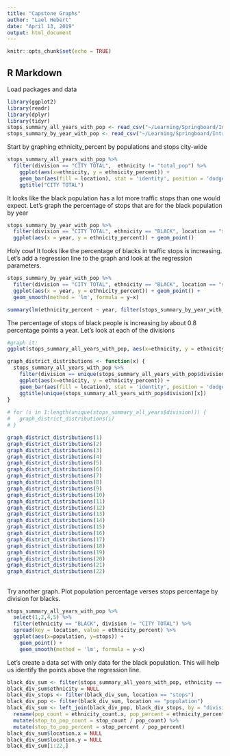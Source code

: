 ```yaml
---
title: "Capstone Graphs"
author: "Lael Hebert"
date: "April 13, 2019"
output: html_document
---
```


```r
knitr::opts_chunk$set(echo = TRUE)
```

## R Markdown
Load packages and data

```r
library(ggplot2)
library(readr)
library(dplyr)
library(tidyr)
stops_summary_all_years_with_pop <- read_csv("~/Learning/Springboard/Introduction to Data Science/Capstone/Data/Output/stops_summary_all_years_with_pop.csv")
stops_summary_by_year_with_pop <- read_csv("~/Learning/Springboard/Introduction to Data Science/Capstone/Data/Output/stops_summary_by_year_with_pop.csv")

```

Start by graphing ethnicity_percent by populations and stops city-wide 
```r

stops_summary_all_years_with_pop %>% 
  filter(division == "CITY TOTAL",  ethnicity != "total_pop") %>%
    ggplot(aes(x=ethnicity, y = ethnicity_percent)) + 
    geom_bar(aes(fill = location), stat = 'identity', position = 'dodge') +
    ggtitle("CITY TOTAL")

```

It looks like the black population has a lot more traffic stops than one would expect. Let's graph the percentage of stops that are for the black population by year
```r

stops_summary_by_year_with_pop %>% 
  filter(division == "CITY TOTAL", ethnicity == "BLACK", location == "stops") %>%
  ggplot(aes(x = year, y = ethnicity_percent)) + geom_point() 

```

Holy cow! It looks like the percentage of blacks in traffic stops is increasing. Let's add a regression line to the graph and look at the regression parameters.
```r
stops_summary_by_year_with_pop %>% 
  filter(division == "CITY TOTAL", ethnicity == "BLACK", location == "stops") %>%
  ggplot(aes(x = year, y = ethnicity_percent)) + geom_point() + 
  geom_smooth(method = 'lm', formula = y~x)

summary(lm(ethnicity_percent ~ year, filter(stops_summary_by_year_with_pop, division == "CITY TOTAL", ethnicity == "BLACK", location == "stops")))

```
The percentage of stops of black people is increasing by about 0.8 percentage points a year. Let's look at each of the divisions
```r

#graph it:
ggplot(stops_summary_all_years_with_pop, aes(x=ethnicity, y = ethnicity_percent)) + geom_bar(aes(fill = location), stat = 'identity', position = 'dodge') + facet_grid(division ~.)

graph_district_distributions <- function(x) {
  stops_summary_all_years_with_pop %>% 
    filter(division == unique(stops_summary_all_years_with_pop$division)[x],  ethnicity != "total_pop") %>%
    ggplot(aes(x=ethnicity, y = ethnicity_percent)) + 
    geom_bar(aes(fill = location), stat = 'identity', position = 'dodge') +
    ggtitle(unique(stops_summary_all_years_with_pop$division)[x])
}
 
# for (i in 1:length(unique(stops_summary_all_years$division))) {
#   graph_district_distributions(i)
# }

graph_district_distributions(1)
graph_district_distributions(2)
graph_district_distributions(3)
graph_district_distributions(4)
graph_district_distributions(5)
graph_district_distributions(6)
graph_district_distributions(7)
graph_district_distributions(8)
graph_district_distributions(9)
graph_district_distributions(10)
graph_district_distributions(11)
graph_district_distributions(12)
graph_district_distributions(13)
graph_district_distributions(14)
graph_district_distributions(15)
graph_district_distributions(16)
graph_district_distributions(17)
graph_district_distributions(18)
graph_district_distributions(19)
graph_district_distributions(20)
graph_district_distributions(21)
graph_district_distributions(22)
```

##

Try another graph. Plot population percentage verses stops percentage by division for blacks.

```r
stops_summary_all_years_with_pop %>% 
  select(1,2,4,5) %>%
  filter(ethnicity == "BLACK", division != "CITY TOTAL") %>%
  spread(key = location, value = ethnicity_percent) %>%
  ggplot(aes(x=population, y=stops)) + 
    geom_point() +
    geom_smooth(method = 'lm', formula = y~x)

```
Let's create a data set with only data for the black population. This will help us identify the points above the regression line.
```r
black_div_sum <- filter(stops_summary_all_years_with_pop, ethnicity == "BLACK")
black_div_sum$ethnicity = NULL
black_div_stops <- filter(black_div_sum, location == "stops")
black_div_pop <- filter(black_div_sum, location == "population")
black_div_sum <- left_join(black_div_pop, black_div_stops, by = "division") %>%
  rename(pop_count = ethnicity_count.x, pop_percent = ethnicity_percent.x, stop_count = ethnicity_count.y, stop_percent = ethnicity_percent.y) %>%
  mutate(stop_to_pop_count = stop_count / pop_count) %>%
  mutate(stop_to_pop_percent = stop_percent / pop_percent)
black_div_sum$location.x = NULL
black_div_sum$location.y = NULL
black_div_sum[1:22,]
```

```r

```
